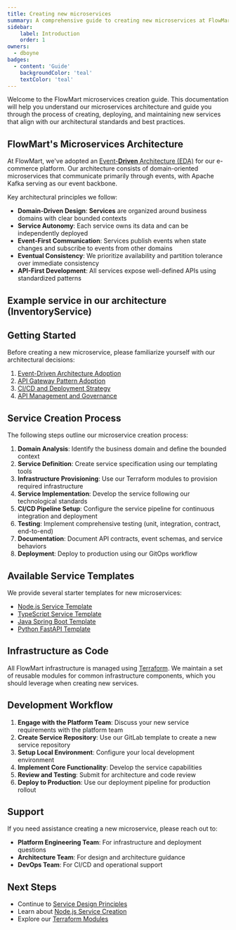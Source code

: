 ```yaml
---
title: Creating new microservices
summary: A comprehensive guide to creating new microservices at FlowMart following our best practices and standards
sidebar:
    label: Introduction
    order: 1
owners: 
  - dboyne
badges:
  - content: 'Guide'
    backgroundColor: 'teal'
    textColor: 'teal'
---
```


Welcome to the FlowMart microservices creation guide. This documentation will help you understand our microservices architecture and guide you through the process of creating, deploying, and maintaining new services that align with our architectural standards and best practices.

## FlowMart's Microservices Architecture

At FlowMart, we've adopted an [Event-**Driven** Architecture (EDA)](/docs/architecture-records/published/02-eda-adoption) for our e-commerce platform. Our architecture consists of domain-oriented microservices that communicate primarily through events, with Apache Kafka serving as our event backbone.

Key architectural principles we follow:

- **Domain-Driven Design**: **Services** are organized around business domains with clear bounded contexts
- **Service Autonomy**: Each service owns its data and can be independently deployed
- **Event-First Communication**: Services publish events when state changes and subscribe to events from other domains
- **Eventual Consistency**: We prioritize availability and partition tolerance over immediate consistency
- **API-First Development**: All services expose well-defined APIs using standardized patterns

## Example service in our architecture (InventoryService)
<NodeGraph id="InventoryService" version="0.0.2" type="service"  />

## Getting Started

Before creating a new microservice, please familiarize yourself with our architectural decisions:

1. [Event-Driven Architecture Adoption](/docs/architecture-records/published/02-eda-adoption)
2. [API Gateway Pattern Adoption](/docs/architecture-records/published/01-api-gateway-pattern)
3. [CI/CD and Deployment Strategy](/docs/architecture-records/drafts/02-cicd-deployment-strategy)
4. [API Management and Governance](/docs/architecture-records/drafts/03-api-management-governance)

## Service Creation Process

The following steps outline our microservice creation process:

1. **Domain Analysis**: Identify the business domain and define the bounded context
2. **Service Definition**: Create service specification using our templating tools
3. **Infrastructure Provisioning**: Use our Terraform modules to provision required infrastructure
4. **Service Implementation**: Develop the service following our technological standards
5. **CI/CD Pipeline Setup**: Configure the service pipeline for continuous integration and deployment
6. **Testing**: Implement comprehensive testing (unit, integration, contract, end-to-end)
7. **Documentation**: Document API contracts, event schemas, and service behaviors
8. **Deployment**: Deploy to production using our GitOps workflow

## Available Service Templates

We provide several starter templates for new microservices:

- [Node.js Service Template](/docs/guides/creating-new-microservices/node-service)
- [TypeScript Service Template](/docs/guides/creating-new-microservices/typescript-service)
- [Java Spring Boot Template](/docs/guides/creating-new-microservices/java-spring-boot)
- [Python FastAPI Template](/docs/guides/creating-new-microservices/python-fastapi)

## Infrastructure as Code

All FlowMart infrastructure is managed using [Terraform](/docs/guides/creating-new-microservices/terraform-modules). We maintain a set of reusable modules for common infrastructure components, which you should leverage when creating new services.

## Development Workflow

1. **Engage with the Platform Team**: Discuss your new service requirements with the platform team
2. **Create Service Repository**: Use our GitLab template to create a new service repository
3. **Setup Local Environment**: Configure your local development environment
4. **Implement Core Functionality**: Develop the service capabilities
5. **Review and Testing**: Submit for architecture and code review
6. **Deploy to Production**: Use our deployment pipeline for production rollout

## Support

If you need assistance creating a new microservice, please reach out to:

- **Platform Engineering Team**: For infrastructure and deployment questions
- **Architecture Team**: For design and architecture guidance
- **DevOps Team**: For CI/CD and operational support

## Next Steps

- Continue to [Service Design Principles](/docs/guides/creating-new-microservices/service-design-principles)
- Learn about [Node.js Service Creation](/docs/guides/creating-new-microservices/node-service)
- Explore our [Terraform Modules](/docs/guides/creating-new-microservices/terraform-modules) 